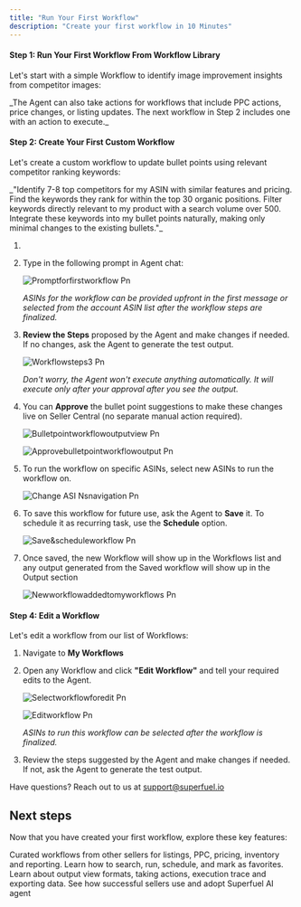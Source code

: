 ```yaml
---
title: "Run Your First Workflow"
description: "Create your first workflow in 10 Minutes"
---
```


#### **Step 1: Run Your First Workflow From Workflow Library**

Let's start with a simple Workflow to identify image improvement insights from competitor images:

<Steps>
  <Step title="Navigate to Workflow Library in Workflows section" titleSize="p">
    
  </Step>
  <Step title='Click on the Workflow "Identify Image Improvement Insights From Competitor Images" to see its logic/steps' titleSize="p">
    
  </Step>
  <Step title='"Add" the Workflow to your account '>
    
  </Step>
  <Step title='Find the newly added workflow in your "Workflows" section and click "Run now"'>
    
  </Step>
  <Step title="Select ASINs from the list (sort by sales if needed) or paste your required ASINs ">
    
  </Step>
  <Step title="A new tab will open with the Workflow output in the Output section (output generation will take a few minutes) ">
    
  </Step>
  <Step title='View the output by expanding the details section, scrolling to the right and clicking on "View"'>
    
  </Step>
</Steps>

<Info>
  _The Agent can also take actions for workflows that include PPC actions, price changes, or listing updates. The next workflow in Step 2 includes one with an action to execute._
</Info>

#### **Step 2: Create Your First Custom Workflow**

Let's create a custom workflow to update bullet points using relevant competitor ranking keywords:

<Steps>
  <Step title="Navigate to Agent">
    
  </Step>
  <Step title="Type in the following prompt in Agent chat">
    _"Identify 7-8 top competitors for my ASIN with similar features and pricing. Find the keywords they rank for within the top 30 organic positions. Filter keywords directly relevant to my product with a search volume over 500. Integrate these keywords into my bullet points naturally, making only minimal changes to the existing bullets."_
  </Step>
</Steps>

1. 
2. Type in the following prompt in Agent chat:

   ![Promptforfirstworkflow Pn](/images/Promptforfirstworkflow.png)

   _ASINs for the workflow can be provided upfront in the first message or selected from the account ASIN list after the workflow steps are finalized._
3. **Review the Steps** proposed by the Agent and make changes if needed. If no changes, ask the Agent to generate the test output.

   ![Workflowsteps3 Pn](/images/Workflowsteps3.png)

   _Don't worry, the Agent won't execute anything automatically. It will execute only after your approval after you see the output._
5. You can **Approve** the bullet point suggestions to make these changes live on Seller Central (no separate manual action required).

   ![Bulletpointworkflowoutputview Pn](/images/Bulletpointworkflowoutputview.png)

   ![Approvebulletpointworkflowoutput Pn](/images/Approvebulletpointworkflowoutput.png)
6. To run the workflow on specific ASINs, select new ASINs to run the workflow on.

   ![Change ASI Nsnavigation Pn](/images/ChangeASINsnavigation.png)
7. To save this workflow for future use, ask the Agent to **Save** it. To schedule it as recurring task, use the **Schedule** option.

   ![Save&scheduleworkflow Pn](/images/Save&scheduleworkflow.png)
8. Once saved, the new Workflow will show up in the Workflows list and any output generated from the Saved workflow will show up in the Output section

   ![Newworkflowaddedtomyworkflows Pn](/images/Newworkflowaddedtomyworkflows.png)

#### **Step 4: Edit a Workflow**

Let's edit a workflow from our list of Workflows:

1. Navigate to **My Workflows**
3. Open any Workflow and click **"Edit Workflow"** and tell your required edits to the Agent.

   ![Selectworkflowforedit Pn](/images/Selectworkflowforedit.png)

   ![Editworkflow Pn](/images/Editworkflow.png)

   _ASINs to run this workflow can be selected after the workflow is finalized._
4. Review the steps suggested by the Agent and make changes if needed. If not, ask the Agent to generate the test output.

Have questions? Reach out to us at [support@superfuel.io](mailto:support@superfuel.io)

## Next steps

Now that you have created your first workflow, explore these key features:

<Columns cols={2}>
  <Card title="Workflow Library" icon="book" href="/development">
    Curated workflows from other sellers for listings, PPC, pricing, inventory and reporting.
  </Card>
  <Card title="Manage Your Workflows" icon="chart-network" href="/essentials/settings">
    Learn how to search, run, schedule, and mark as favorites.
  </Card>
  <Card title="Viewing Outputs & Taking Actions" icon="book" href="/essentials/navigation">
    Learn about output view formats, taking actions, execution trace and exporting data.
  </Card>
  <Card title="Best Practices" icon="lightbulb" href="/api-reference/introduction">
    See how successful sellers use and adopt Superfuel AI agent
  </Card>
</Columns>